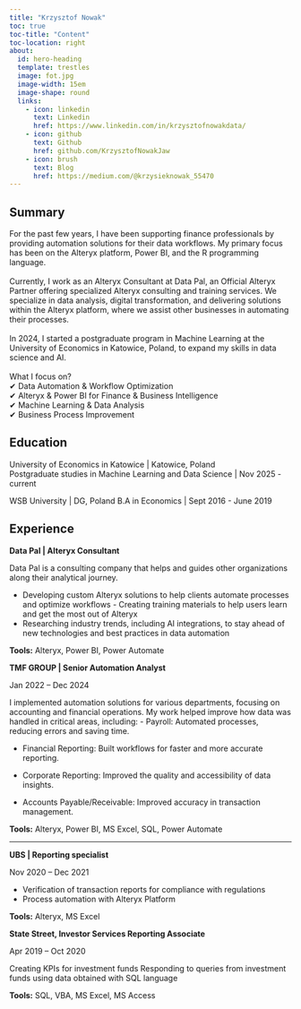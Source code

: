 ```yaml
---
title: "Krzysztof Nowak"
toc: true
toc-title: "Content"
toc-location: right
about:
  id: hero-heading
  template: trestles
  image: fot.jpg
  image-width: 15em
  image-shape: round
  links:
    - icon: linkedin
      text: Linkedin
      href: https://www.linkedin.com/in/krzysztofnowakdata/
    - icon: github
      text: Github
      href: github.com/KrzysztofNowakJaw
    - icon: brush
      text: Blog
      href: https://medium.com/@krzysieknowak_55470
---
```


## Summary

For the past few years, I have been supporting finance professionals by providing automation solutions for their data workflows. My primary focus has been on the Alteryx platform, Power BI, and the R programming language.\
\
Currently, I work as an Alteryx Consultant at Data Pal, an Official Alteryx Partner offering specialized Alteryx consulting and training services. We specialize in data analysis, digital transformation, and delivering solutions within the Alteryx platform, where we assist other businesses in automating their processes.\
\
In 2024, I started a postgraduate program in Machine Learning at the University of Economics in Katowice, Poland, to expand my skills in data science and AI.\
\
What I focus on?\
✔ Data Automation & Workflow Optimization\
✔ Alteryx & Power BI for Finance & Business Intelligence\
✔ Machine Learning & Data Analysis\
✔ Business Process Improvement

## Education

University of Economics in Katowice \| Katowice, Poland\
Postgraduate studies in Machine Learning and Data Science \| Nov 2025 - current

WSB University \| DG, Poland B.A in Economics \| Sept 2016 - June 2019

## Experience

**Data Pal \| Alteryx Consultant**

Data Pal is a consulting company that helps and guides other organizations along their analytical journey.

-   Developing custom Alteryx solutions to help clients automate processes and optimize workflows - Creating training materials to help users learn and get the most out of Alteryx
-   Researching industry trends, including AI integrations, to stay ahead of new technologies and best practices in data automation

**Tools:** Alteryx, Power BI, Power Automate

**TMF GROUP \| Senior Automation Analyst**

Jan 2022 -- Dec 2024

I implemented automation solutions for various departments, focusing on accounting and financial operations. My work helped improve how data was handled in critical areas, including: - Payroll: Automated processes, reducing errors and saving time.

-   Financial Reporting: Built workflows for faster and more accurate reporting.

-   Corporate Reporting: Improved the quality and accessibility of data insights.

-   Accounts Payable/Receivable: Improved accuracy in transaction management.

**Tools:** Alteryx, Power BI, MS Excel, SQL, Power Automate

------------------------------------------------------------------------

**UBS \| Reporting specialist**

Nov 2020 -- Dec 2021

-   Verification of transaction reports for compliance with regulations
-   Process automation with Alteryx Platform

**Tools:** Alteryx, MS Excel

**State Street, Investor Services Reporting Associate**

Apr 2019 -- Oct 2020

Creating KPIs for investment funds Responding to queries from investment funds using data obtained with SQL language

**Tools:** SQL, VBA, MS Excel, MS Access
